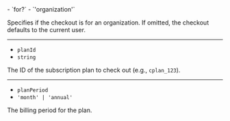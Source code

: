 <Properties>
  - `for?`
  - `'organization'`

  Specifies if the checkout is for an organization. If omitted, the checkout defaults to the current user.

  ---

  - `planId`
  - `string`

  The ID of the subscription plan to check out (e.g., `cplan_123`).

  ---

  - `planPeriod`
  - `'month' | 'annual'`

  The billing period for the plan.
</Properties>
